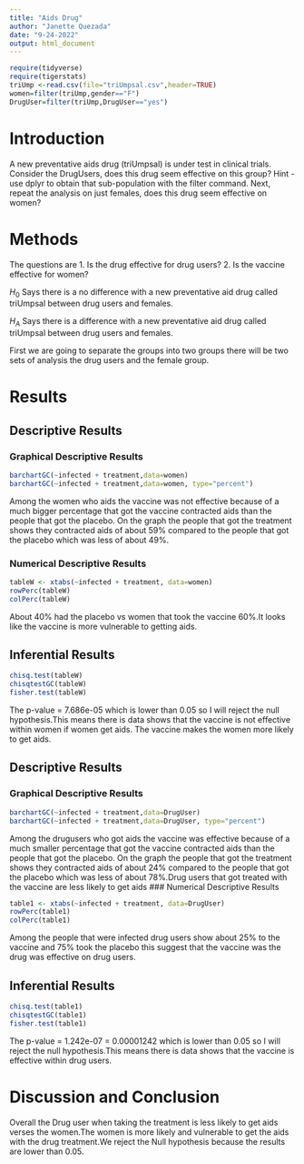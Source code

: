 ```yaml
---
title: "Aids Drug"
author: "Janette Quezada"
date: "9-24-2022"
output: html_document
---
```


```r
require(tidyverse)
require(tigerstats)
triUmp <-read.csv(file="triUmpsal.csv",header=TRUE)
women=filter(triUmp,gender=="F")
DrugUser=filter(triUmp,DrugUser=="yes")
```

# Introduction

<!--In this section you explain what you are trying to show.  Where did the data come from?  What is the research or other question you are trying to answer?  If you skimp in this section expect to be marked down in your grade. Paint a picture of the project a couple of paragraphs is expected!-->

A new  preventative aids drug (triUmpsal) is under test in clinical trials. Consider the DrugUsers, does this drug seem effective on this group?  Hint - use dplyr to obtain that sub-population with the filter command.  Next, repeat the analysis on just females, does this drug seem effective on women?

<!-- Be sure to produce Descriptive Results and Inferential Results for both groups. !-->

# Methods

<!--Decide on your methods:  use "variable analysis" or other appropriate descriptors.  Make sure to choose at least one graphical method and at least one numerical method. Discuss what data manipulations may be needed, for example sub-setting or other binning procedures and what sort of graphical displays and inferential tools will be used!-->

The questions are 1. Is the drug effective for drug users? 2. Is the vaccine effective for women?

$H_0$ Says there is a no difference with a new preventative aid drug called triUmpsal between drug users and females.

$H_A$ Says there is a difference with a new preventative aid drug called triUmpsal between drug users and females.

First we are going to separate the groups into two groups there will be two sets of analysis the drug users and the female group.


# Results

<!--Divide this section into two sub-sections:  One for your descriptive results and one for your inferential results.!-->

## Descriptive Results

### Graphical Descriptive Results

<!--Graphical results here.  Make sure to show your code.  Provide appropriate labels for axes, giving units if possible, and provide a good title for the graph, too.  Use the graphical results to describe patterns, if any, that exist in the data as focused toward the research question. Bottom line is to explain the features of the graph that are relevant to conforming to or departing from what is expected by the null hypothesis !-->
```r
barchartGC(~infected + treatment,data=women)
barchartGC(~infected + treatment,data=women, type="percent")

```

Among the women who aids the vaccine was not effective because of a much bigger percentage that got the vaccine contracted aids than the people that got the placebo. On the graph the people that got the treatment shows they contracted aids of about 59% compared to the people that got the placebo which was less of about 49%.



### Numerical Descriptive Results

<!--Numerical results go here. Use the numerical results to describe the patterns, if any, that exist in the data as focused toward the research question!-->
```r
tableW <- xtabs(~infected + treatment, data=women)
rowPerc(tableW)
colPerc(tableW)
```
About 40% had the placebo vs women that took the vaccine 60%.It looks like the vaccine is more vulnerable to getting aids.


## Inferential Results

<!--State hypothesis clearly.  Make sure your discussion of the inferential test covers all the aspects that the test output produces, such as test statistic, p-value etc.  Make a decision about the null hypothesis, explain the assumptions on which the selected test/procedure was based, and why the chosen procedure satisfies the assumptions and is appropriate to answer the research question!-->

```r
chisq.test(tableW)
chisqtestGC(tableW)
fisher.test(tableW)
```


The p-value = 7.686e-05 which is lower than 0.05 so I will reject the null hypothesis.This means there is data shows that the vaccine is not effective within women if women get aids.
The vaccine makes the women more likely to get aids.



## Descriptive Results

### Graphical Descriptive Results

<!--Graphical results here.  Make sure to show your code.  Provide appropriate labels for axes, giving units if possible, and provide a good title for the graph, too.  Use the graphical results to describe patterns, if any, that exist in the data as focused toward the research question. Bottom line is to explain the features of the graph that are relevant to conforming to or departing from what is expected by the null hypothesis !-->


```r
barchartGC(~infected + treatment,data=DrugUser)
barchartGC(~infected + treatment,data=DrugUser, type="percent")

```

Among the drugusers who got aids the vaccine was effective because of a much smaller percentage that got the vaccine contracted aids than the people that got the placebo. On the graph the people that got the treatment shows they contracted aids of about 24% compared to the people that got the placebo which was less of about 78%.Drug users that got treated with the vaccine are less likely to get aids
### Numerical Descriptive Results

<!--Numerical results go here. Use the numerical results to describe the patterns, if any, that exist in the data as focused toward the research question!-->
```r
table1 <- xtabs(~infected + treatment, data=DrugUser)
rowPerc(table1)
colPerc(table1)
```
Among the people that were infected drug users show about 25% to the vaccine and 75% took the placebo this suggest that the vaccine was the drug was effective on drug users.


## Inferential Results

<!--State hypothesis clearly.  Make sure your discussion of the inferential test covers all the aspects that the test output produces, such as test statistic, p-value etc.  Make a decision about the null hypothesis, explain the assumptions on which the selected test/procedure was based, and why the chosen procedure satisfies the assumptions and is appropriate to answer the research question!-->

```r
chisq.test(table1)
chisqtestGC(table1)
fisher.test(table1)
```


The p-value = 1.242e-07 =  0.00001242 which is lower than 0.05 so I will reject the null hypothesis.This means there is data shows that the vaccine is effective within drug users.


# Discussion and Conclusion

<!--Discussion and conclusion here.  If you found a relationship be sure to consider whether the relationship occurs because one of the variables causes the other, or whether they perhasps are related for some other reason.  Watch the chapter 6 videos from the George Town videos collection.!

Report on both Drug Users and Females.  Be sure to include the odds for both groups.
-->

Overall the Drug user when taking the treatment is less likely to get aids verses the women.The women is more likely and vulnerable to get the aids with the drug treatment.We reject the Null hypothesis because the results are lower than 0.05.
